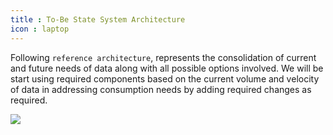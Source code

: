 ```yaml
---
title : To-Be State System Architecture
icon : laptop
---
```


Following <code>reference architecture</code>, represents the consolidation of current and future needs of data along with all possible options involved.
We will be start using required components based on the current volume and velocity of data in addressing consumption needs by
adding required changes as required.

<Frame>
    <img src='/images/tobe_arch.png' />
</Frame>